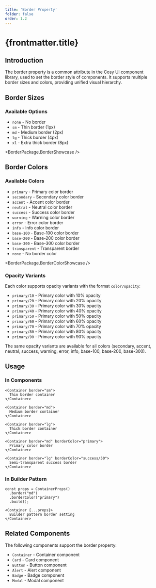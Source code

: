 ```yaml
---
title: 'Border Property'
folder: false
order: 1.2
---
```



# {frontmatter.title}

## Introduction

The border property is a common attribute in the Cosy UI component library, used to set the border style of components. It supports multiple border sizes and colors, providing unified visual hierarchy.

## Border Sizes

### Available Options
- `none` - No border
- `sm` - Thin border (1px)
- `md` - Medium border (2px)
- `lg` - Thick border (4px)
- `xl` - Extra thick border (8px)

<BorderPackage.BorderShowcase />

## Border Colors

### Available Colors
- `primary` - Primary color border
- `secondary` - Secondary color border
- `accent` - Accent color border
- `neutral` - Neutral color border
- `success` - Success color border
- `warning` - Warning color border
- `error` - Error color border
- `info` - Info color border
- `base-100` - Base-100 color border
- `base-200` - Base-200 color border
- `base-300` - Base-300 color border
- `transparent` - Transparent border
- `none` - No border color

<BorderPackage.BorderColorShowcase />

### Opacity Variants
Each color supports opacity variants with the format `color/opacity`:

- `primary/10` - Primary color with 10% opacity
- `primary/20` - Primary color with 20% opacity
- `primary/30` - Primary color with 30% opacity
- `primary/40` - Primary color with 40% opacity
- `primary/50` - Primary color with 50% opacity
- `primary/60` - Primary color with 60% opacity
- `primary/70` - Primary color with 70% opacity
- `primary/80` - Primary color with 80% opacity
- `primary/90` - Primary color with 90% opacity

The same opacity variants are available for all colors (secondary, accent, neutral, success, warning, error, info, base-100, base-200, base-300).

## Usage

### In Components
```astro
<Container border="sm">
  Thin border container
</Container>

<Container border="md">
  Medium border container
</Container>

<Container border="lg">
  Thick border container
</Container>

<Container border="md" borderColor="primary">
  Primary color border
</Container>

<Container border="lg" borderColor="success/50">
  Semi-transparent success border
</Container>
```

### In Builder Pattern
```astro
const props = ContainerProps()
  .border("md")
  .borderColor("primary")
  .build();

<Container {...props}>
  Builder pattern border setting
</Container>
```

## Related Components

The following components support the border property:
- `Container` - Container component
- `Card` - Card component
- `Button` - Button component
- `Alert` - Alert component
- `Badge` - Badge component
- `Modal` - Modal component
